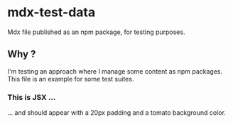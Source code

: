 # mdx-test-data
Mdx file published as an npm package, for testing purposes.

## Why ?
I'm testing an approach where I manage some content as npm packages. 
This file is an example for some test suites.
 
<div style={{ padding: '20px', backgroundColor: 'tomato' }}>
  <h3>This is JSX ...</h3>
  ... and should appear with a 20px padding and a tomato background color.
</div>